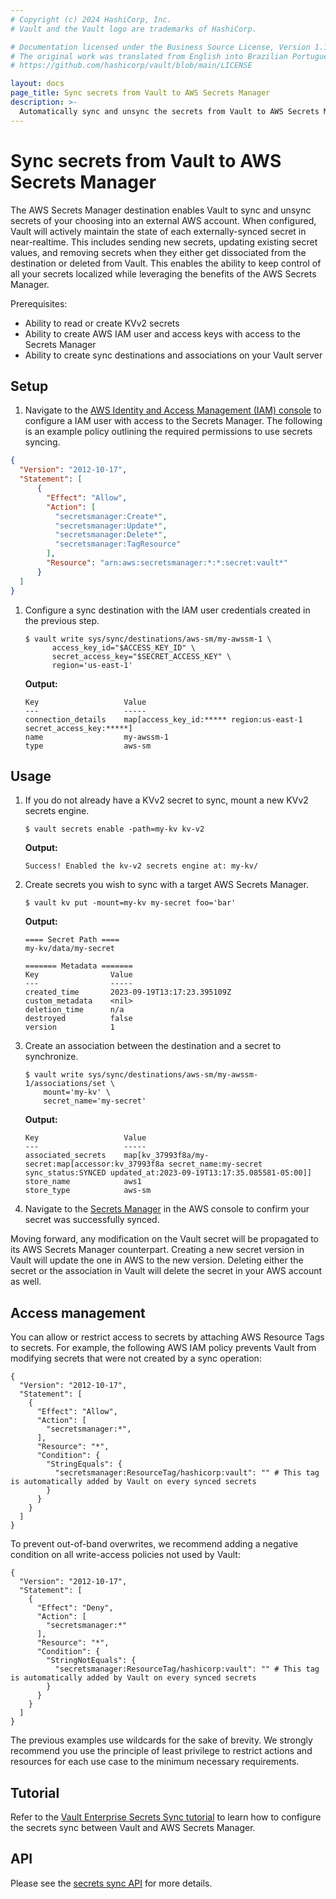```yaml
---
# Copyright (c) 2024 HashiCorp, Inc.
# Vault and the Vault logo are trademarks of HashiCorp.

# Documentation licensed under the Business Source License, Version 1.1.
# The original work was translated from English into Brazilian Portuguese.
# https://github.com/hashicorp/vault/blob/main/LICENSE

layout: docs
page_title: Sync secrets from Vault to AWS Secrets Manager
description: >-
  Automatically sync and unsync the secrets from Vault to AWS Secrets Manager to centralize visibility and control of secrets lifecycle management.
---
```


# Sync secrets from Vault to AWS Secrets Manager

The AWS Secrets Manager destination enables Vault to sync and unsync secrets of your choosing into
an external AWS account. When configured, Vault will actively maintain the state of each externally-synced
secret in near-realtime. This includes sending new secrets, updating existing secret values, and removing
secrets when they either get dissociated from the destination or deleted from Vault. This enables the
ability to keep control of all your secrets localized while leveraging the benefits of the AWS Secrets Manager.

Prerequisites:
* Ability to read or create KVv2 secrets
* Ability to create AWS IAM user and access keys with access to the Secrets Manager
* Ability to create sync destinations and associations on your Vault server

## Setup

1. Navigate to the [AWS Identity and Access Management (IAM) console](https://us-east-1.console.aws.amazon.com/iamv2/home#/home)
  to configure a IAM user with access to the Secrets Manager. The following is an example policy outlining the required
  permissions to use secrets syncing.

  ```json
  {
    "Version": "2012-10-17",
    "Statement": [
        {
          "Effect": "Allow",
          "Action": [
            "secretsmanager:Create*",
            "secretsmanager:Update*",
            "secretsmanager:Delete*",
            "secretsmanager:TagResource"
          ],
          "Resource": "arn:aws:secretsmanager:*:*:secret:vault*"
        }
    ]
  }
  ```

1.	Configure a sync destination with the IAM user credentials created in the previous step.

	```shell-session
	$ vault write sys/sync/destinations/aws-sm/my-awssm-1 \
		  access_key_id="$ACCESS_KEY_ID" \
		  secret_access_key="$SECRET_ACCESS_KEY" \
		  region='us-east-1'
	```

	**Output:**

	<CodeBlockConfig hideClipboard>

	```plaintext
	Key                   Value
	---                   -----
	connection_details    map[access_key_id:***** region:us-east-1 secret_access_key:*****]
	name                  my-awssm-1
	type                  aws-sm
	```

	</CodeBlockConfig>

## Usage

1.	If you do not already have a KVv2 secret to sync, mount a new KVv2 secrets engine.

	```shell-session
	$ vault secrets enable -path=my-kv kv-v2
	```

	**Output:**

	<CodeBlockConfig hideClipboard>

	```plaintext
	Success! Enabled the kv-v2 secrets engine at: my-kv/
	```

	</CodeBlockConfig>

1. Create secrets you wish to sync with a target AWS Secrets Manager.

	```shell-session
	$ vault kv put -mount=my-kv my-secret foo='bar'
	```

	**Output:**

	<CodeBlockConfig hideClipboard>

	```plaintext
	==== Secret Path ====
	my-kv/data/my-secret

	======= Metadata =======
	Key                Value
	---                -----
	created_time       2023-09-19T13:17:23.395109Z
	custom_metadata    <nil>
	deletion_time      n/a
	destroyed          false
	version            1
	```

	</CodeBlockConfig>

1.	Create an association between the destination and a secret to synchronize.

	```shell-session
	$ vault write sys/sync/destinations/aws-sm/my-awssm-1/associations/set \
		mount='my-kv' \
		secret_name='my-secret'
	```

	**Output:**

	<CodeBlockConfig hideClipboard>

	```plaintext
	Key                   Value
	---                   -----
	associated_secrets    map[kv_37993f8a/my-secret:map[accessor:kv_37993f8a secret_name:my-secret sync_status:SYNCED updated_at:2023-09-19T13:17:35.085581-05:00]]
	store_name            aws1
	store_type            aws-sm
	```

	</CodeBlockConfig>

1. Navigate to the [Secrets Manager](https://console.aws.amazon.com/secretsmanager/) in the AWS console
	to confirm your secret was successfully synced.

Moving forward, any modification on the Vault secret will be propagated to its AWS Secrets Manager
counterpart. Creating a new secret version in Vault will update the one in AWS to the new version. Deleting either
the secret or the association in Vault will delete the secret in your AWS account as well.

## Access management

You can allow or restrict access to secrets by attaching AWS Resource Tags
to secrets. For example, the following AWS IAM policy prevents Vault from
modifying secrets that were not created by a sync operation:

  <CodeBlockConfig hideClipboard>

    {
      "Version": "2012-10-17",
      "Statement": [
        {
          "Effect": "Allow",
          "Action": [
            "secretsmanager:*",
          ],
          "Resource": "*",
          "Condition": {
            "StringEquals": {
              "secretsmanager:ResourceTag/hashicorp:vault": "" # This tag is automatically added by Vault on every synced secrets
            }
          }
        }
      ]
    }

  </CodeBlockConfig>

To prevent out-of-band overwrites, we recommend adding a negative condition on
all write-access policies not used by Vault:

  <CodeBlockConfig hideClipboard>

    {
      "Version": "2012-10-17",
      "Statement": [
        {
          "Effect": "Deny",
          "Action": [
            "secretsmanager:*"
          ],
          "Resource": "*",
          "Condition": {
            "StringNotEquals": {
              "secretsmanager:ResourceTag/hashicorp:vault": "" # This tag is automatically added by Vault on every synced secrets
            }
          }
        }
      ]
    }

  </CodeBlockConfig>

<Warning title="Use wildcards with extreme caution">

  The previous examples use wildcards for the sake of brevity. We strongly
  recommend you use the principle of least privilege to restrict actions and
  resources for each use case to the minimum necessary requirements.

</Warning>

## Tutorial

Refer to the [Vault Enterprise Secrets Sync tutorial](/vault/tutorials/enterprise/secrets-sync)
to learn how to configure the secrets sync between Vault and AWS Secrets Manager.

## API

Please see the [secrets sync API](/vault/api-docs/system/secrets-sync) for more details.
